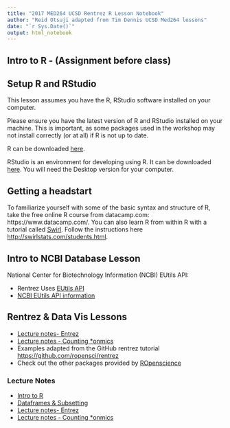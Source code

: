 ```yaml
---
title: "2017 MED264 UCSD Rentrez R Lesson Notebook"
author: "Reid Otsuji adapted from Tim Dennis UCSD Med264 lessons"
date: "`r Sys.Date()`"
output: html_notebook
---
```


## Intro to R - (Assignment before class)
## Setup R and RStudio

This lesson assumes you have the R, RStudio software installed on your computer.

Please ensure you have the latest version of R and RStudio installed on your machine. This is important, as some packages used in the workshop may not install correctly (or at all) if R is not up to date.

R can be downloaded [here](https://cran.r-project.org/mirrors.html).

RStudio is an environment for developing using R.
It can be downloaded [here](https://www.rstudio.com/products/rstudio/download/).
You will need the Desktop version for your computer.


## Getting a headstart
To familiarize yourself with some of the basic syntax and structure of R, take the free online R course from datacamp.com: https://www.datacamp.com/. You can also learn R from within R with a tutorial called [Swirl](http://swirlstats.com/). Follow the instructions here  [http://swirlstats.com/students.html](http://swirlstats.com/students.html).


## Intro to NCBI Database Lesson
National Center for Biotechnology Information (NCBI) EUtils API:

* Rentrez Uses [EUtils API](http://www.ncbi.nlm.nih.gov/books/NBK25500/)
* [NCBI EUtils API information](https://www.ncbi.nlm.nih.gov/home/develop/api/)


## Rentrez & Data Vis Lessons

* [Lecture notes- Entrez](1_rentrez_episode.html)
* [Lecture notes - Counting *onmics](2_entrez_search.html)
* Examples adapted from the GitHub rentrez tutorial <https://github.com/ropensci/rentrez>
* Check out the other packages provided by [ROpenscience](http://ropensci.org/)


### Lecture Notes 

* [Intro to R](r-intro.html)
* [Dataframes & Subsetting](data-frame-subsetting.html)
* [Lecture notes- Entrez](1_rentrez_episode.html)
* [Lecture notes - Counting *onmics](2_entrez_search.html)

